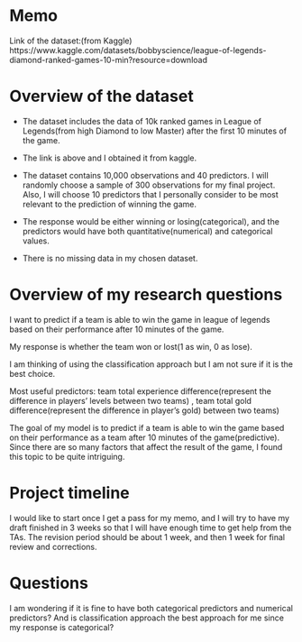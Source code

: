 # Memo

Link of the dataset:(from Kaggle)
https://www.kaggle.com/datasets/bobbyscience/league-of-legends-diamond-ranked-games-10-min?resource=download

# Overview of the dataset
- The dataset includes the data of 10k ranked games in League of Legends(from high Diamond to low Master) after the first 10 minutes of the game.

- The link is above and I obtained it from kaggle.

- The dataset contains 10,000 observations and 40 predictors. I will randomly choose a sample of 300 observations for my final project. Also, I will choose 10 predictors that I personally consider to be most relevant to the prediction of winning the game.

- The response would be either winning or losing(categorical), and the predictors would have both quantitative(numerical) and categorical values.

- There is no missing data in my chosen dataset.

# Overview of my research questions
I want to predict if a team is able to win the game in league of legends based on their performance after 10 minutes of the game.

My response is whether the team won or lost(1 as win, 0 as lose).

I am thinking of using the classification approach but I am not sure if it is the best choice.

Most useful predictors: team total experience difference(represent the difference in players' levels between two teams) , team total gold difference(represent the difference in player's gold) between two teams)

The goal of my model is to predict if a team is able to win the game based on their performance as a team after 10 minutes of the game(predictive). Since there are so many factors that affect the result of the game, I found this topic to be quite intriguing.

# Project timeline
I would like to start once I get a pass for my memo, and I will try to have my draft finished in 3 weeks so that I will have enough time to get help from the TAs. The revision period should be about 1 week, and then 1 week for final review and corrections. 

# Questions
I am wondering if it is fine to have both categorical predictors and numerical predictors?
And is classification approach the best approach for me since my response is categorical?



